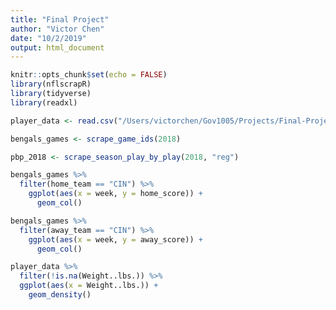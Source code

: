 ```yaml
---
title: "Final Project"
author: "Victor Chen"
date: "10/2/2019"
output: html_document
---
```


```r
knitr::opts_chunk$set(echo = FALSE)
library(nflscrapR)
library(tidyverse)
library(readxl)

player_data <- read.csv("/Users/victorchen/Gov1005/Projects/Final-Project/Basic_Stats.csv")

bengals_games <- scrape_game_ids(2018)

pbp_2018 <- scrape_season_play_by_play(2018, "reg")
```

```r
bengals_games %>% 
  filter(home_team == "CIN") %>% 
    ggplot(aes(x = week, y = home_score)) +
      geom_col()
```
```r
bengals_games %>% 
  filter(away_team == "CIN") %>% 
    ggplot(aes(x = week, y = away_score)) +
      geom_col()
```

```r
player_data %>% 
  filter(!is.na(Weight..lbs.)) %>% 
  ggplot(aes(x = Weight..lbs.)) +
    geom_density()
```

